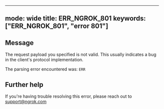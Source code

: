 
---
mode: wide
title: ERR_NGROK_801
keywords: ["ERR_NGROK_801", "error 801"]
---

## Message
The request payload you specified is not valid.
This usually indicates a bug in the client's protocol implementation.

The parsing error encountered was:
`ERR`




## Further help
If you're having trouble resolving this error, please reach out to [support@ngrok.com](mailto:support@ngrok.com?subject=Help%20with%20ERR_NGROK_801)

